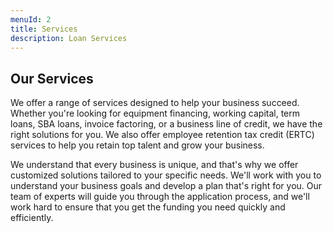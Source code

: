 ```yaml
---
menuId: 2
title: Services
description: Loan Services
---
```


## Our Services

We offer a range of services designed to help your business succeed. Whether you're looking for equipment financing, working capital, term loans, SBA loans, invoice factoring, or a business line of credit, we have the right solutions for you. We also offer employee retention tax credit (ERTC) services to help you retain top talent and grow your business.

We understand that every business is unique, and that's why we offer customized solutions tailored to your specific needs. We'll work with you to understand your business goals and develop a plan that's right for you. Our team of experts will guide you through the application process, and we'll work hard to ensure that you get the funding you need quickly and efficiently.
